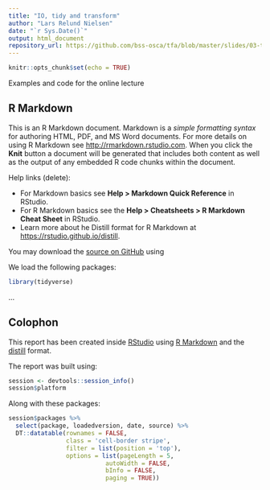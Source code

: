```yaml
---
title: "IO, tidy and transform"
author: "Lars Relund Nielsen"
date: "`r Sys.Date()`"
output: html_document
repository_url: https://github.com/bss-osca/tfa/blob/master/slides/03-transform/03-transform_examples.Rmd
---
```


```r
knitr::opts_chunk$set(echo = TRUE)
```

Examples and code for the online lecture

## R Markdown

This is an R Markdown document. Markdown is a *simple formatting syntax* for authoring HTML, PDF, and MS Word documents. For more details on using R Markdown see <http://rmarkdown.rstudio.com>. When you click the **Knit** button a document will be generated that includes both content as well as the output of any embedded R code chunks within the document. 

Help links (delete):

- For Markdown basics see **Help > Markdown Quick Reference** in RStudio.
- For R Markdown basics see the **Help > Cheatsheets > R Markdown Cheat Sheet** in RStudio.
- Learn more about he Distill format for R Markdown at <https://rstudio.github.io/distill>.

You may download the [source on GitHub](https://github.com/bss-osca/tfa/blob/master/slides/03-transform/03-transform_examples.Rmd) using 













We load the following packages:

```r
library(tidyverse)
```

...



## Colophon 
<!-- Always keep this section -->

This report has been created inside [RStudio](http://www.rstudio.com/ide/) using [R Markdown](https://rmarkdown.rstudio.com/) and the [distill](https://rstudio.github.io/distill/) format. 

The report was built using:

```r
session <- devtools::session_info()
session$platform
```

Along with these packages:

```r
session$packages %>% 
  select(package, loadedversion, date, source) %>% 
  DT::datatable(rownames = FALSE,
                class = 'cell-border stripe',
                filter = list(position = 'top'),
                options = list(pageLength = 5, 
                           autoWidth = FALSE,
                           bInfo = FALSE,
                           paging = TRUE))
```








